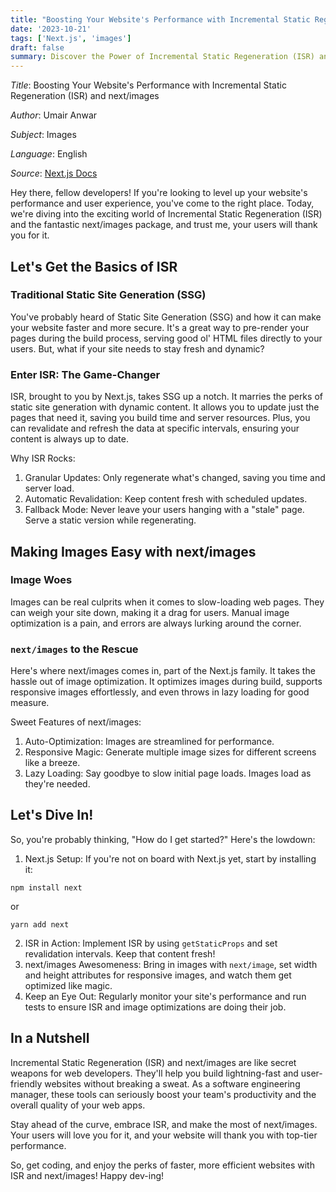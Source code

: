 ```yaml
---
title: "Boosting Your Website's Performance with Incremental Static Regeneration (ISR) and next/images"
date: '2023-10-21'
tags: ['Next.js', 'images']
draft: false
summary: Discover the Power of Incremental Static Regeneration (ISR) and next/images. Turbocharge your website's performance and deliver a user experience that keeps your visitors coming back for more!....
---
```


_Title_: Boosting Your Website's Performance with Incremental Static Regeneration (ISR) and next/images

_Author_: Umair Anwar

_Subject_: Images

_Language_: English

_Source_: [Next.js Docs](https://nextjs.org/docs)


Hey there, fellow developers! If you're looking to level up your website's performance and user experience, you've come to the right place. Today, we're diving into the exciting world of Incremental Static Regeneration (ISR) and the fantastic next/images package, and trust me, your users will thank you for it.

## Let's Get the Basics of ISR

### Traditional Static Site Generation (SSG)
You've probably heard of Static Site Generation (SSG) and how it can make your website faster and more secure. It's a great way to pre-render your pages during the build process, serving good ol' HTML files directly to your users. But, what if your site needs to stay fresh and dynamic?

### Enter ISR: The Game-Changer
ISR, brought to you by Next.js, takes SSG up a notch. It marries the perks of static site generation with dynamic content. It allows you to update just the pages that need it, saving you build time and server resources. Plus, you can revalidate and refresh the data at specific intervals, ensuring your content is always up to date.

Why ISR Rocks:
1. Granular Updates: Only regenerate what's changed, saving you time and server load.
2. Automatic Revalidation: Keep content fresh with scheduled updates.
3. Fallback Mode: Never leave your users hanging with a "stale" page. Serve a static version while regenerating.

## Making Images Easy with next/images

### Image Woes
Images can be real culprits when it comes to slow-loading web pages. They can weigh your site down, making it a drag for users. Manual image optimization is a pain, and errors are always lurking around the corner.

### `next/images` to the Rescue
Here's where next/images comes in, part of the Next.js family. It takes the hassle out of image optimization. It optimizes images during build, supports responsive images effortlessly, and even throws in lazy loading for good measure.

Sweet Features of next/images:
1. Auto-Optimization: Images are streamlined for performance.
2. Responsive Magic: Generate multiple image sizes for different screens like a breeze.
3. Lazy Loading: Say goodbye to slow initial page loads. Images load as they're needed.

## Let's Dive In!
So, you're probably thinking, "How do I get started?" Here's the lowdown:
1. Next.js Setup: If you're not on board with Next.js yet, start by installing it:
```
npm install next
```
or
```
yarn add next
```
2. ISR in Action: Implement ISR by using `getStaticProps` and set revalidation intervals. Keep that content fresh!
3. next/images Awesomeness: Bring in images with `next/image`, set width and height attributes for responsive images, and watch them get optimized like magic.
4. Keep an Eye Out: Regularly monitor your site's performance and run tests to ensure ISR and image optimizations are doing their job.


## In a Nutshell
Incremental Static Regeneration (ISR) and next/images are like secret weapons for web developers. They'll help you build lightning-fast and user-friendly websites without breaking a sweat. As a software engineering manager, these tools can seriously boost your team's productivity and the overall quality of your web apps.

Stay ahead of the curve, embrace ISR, and make the most of next/images. Your users will love you for it, and your website will thank you with top-tier performance.

So, get coding, and enjoy the perks of faster, more efficient websites with ISR and next/images! Happy dev-ing!